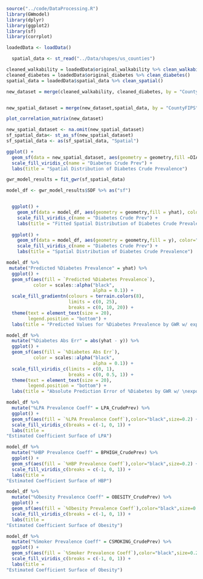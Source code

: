 

```r
source("../code/DataProcessing.R")
library(GWmodel)
library(dplyr)
library(ggplot2)
library(sf)
library(corrplot)
```




```r

loadedData <- loadData()
```
```r
  spatial_data <- st_read("../Data/shapes/us_counties")
```


```r



cleaned_walkability = loadedData$original_walkability %>% clean_walkability()
cleaned_diabetes = loadedData$original_diabetes %>% clean_diabetes()
spatial_data = loadedData$spatial_data %>% clean_spatial()

new_dataset = merge(cleaned_walkability, cleaned_diabetes, by = "CountyFIPS", all.x = TRUE, all.y = TRUE) %>% subset( !(StateAbbr %in% c("AK", "HI"))) 


new_spatial_dataset = merge(new_dataset,spatial_data, by = "CountyFIPS", all.x = TRUE, all.y = TRUE)


```
```r
plot_correlation_matrix(new_dataset)
```


```r
new_spatial_dataset <- na.omit(new_spatial_dataset)
sf_spatial_data<- st_as_sf(new_spatial_dataset)
sf_spatial_data <- as(sf_spatial_data, "Spatial")
```

```r

ggplot() +
  geom_sf(data = new_spatial_dataset, aes(geometry = geometry,fill =DIABETES_CrudePrev), color="black",size=0.2) +
  scale_fill_viridis_c(name = "Diabetes Crude Prev") +
  labs(title = "Spatial Distribution of Diabetes Crude Prevalence")


```

```r


gwr_model_results = fit_gwr(sf_spatial_data)

model_df <- gwr_model_results$SDF %>% as("sf")


```
```r

```

```r
  ggplot() +
    geom_sf(data = model_df, aes(geometry = geometry,fill = yhat), color="black",size=0.2) +
    scale_fill_viridis_c(name = "Diabetes Crude Prev") +
    labs(title = "Fitted Spatial Distribution of Diabetes Crude Prevalence")
  
  ggplot() +
    geom_sf(data = model_df, aes(geometry = geometry,fill = y), color="black",size=0.2) +
    scale_fill_viridis_c(name = "Diabetes Crude Prev") +
    labs(title = "Spatial Distribution of Diabetes Crude Prevalence")
```

```r
model_df %>% 
 mutate("Predicted %Diabetes Prevalence" = yhat) %>%
  ggplot() +
  geom_sf(aes(fill = `Predicted %Diabetes Prevalence`),
          color = scales::alpha("black",
                                alpha = 0.1)) +
  scale_fill_gradientn(colours = terrain.colors(8),
                       limits = c(0, 25),
                       breaks = c(0, 10, 20)) +
  theme(text = element_text(size = 20), 
        legend.position = "bottom") +
  labs(title = "Predicted Values for %Diabetes Prevalence by GWR w/ exponential kernel")
```

```r
model_df %>% 
  mutate("%Diabetes Abs Err" = abs(yhat - y)) %>%
  ggplot() +
  geom_sf(aes(fill = `%Diabetes Abs Err`),
          color = scales::alpha("black",
                                alpha = 0.1)) +
  scale_fill_viridis_c(limits = c(0, 1),
                       breaks = c(0, 0.5, 1)) +
  theme(text = element_text(size = 20), 
        legend.position = "bottom") +
  labs(title = "Absolute Prediction Error of %Diabetes by GWR w/ \nexponential kernel")
```

```r
model_df %>% 
  mutate("%LPA Prevalence Coeff" = LPA_CrudePrev) %>%
  ggplot() +
  geom_sf(aes(fill = `%LPA Prevalence Coeff`),color="black",size=0.2) +
  scale_fill_viridis_c(breaks = c(-1, 0, 1)) +
  labs(title = 
"Estimated Coefficient Surface of LPA")

```
```r
model_df %>% 
  mutate("%HBP Prevalence Coeff" = BPHIGH_CrudePrev) %>%
  ggplot() +
  geom_sf(aes(fill = `%HBP Prevalence Coeff`),color="black",size=0.2) +
  scale_fill_viridis_c(breaks = c(-1, 0, 1)) +
  labs(title = 
"Estimated Coefficient Surface of HBP")
```
```r
model_df %>% 
  mutate("%Obesity Prevalence Coeff" = OBESITY_CrudePrev) %>%
  ggplot() +
  geom_sf(aes(fill = `%Obesity Prevalence Coeff`),color="black",size=0.2) +
  scale_fill_viridis_c(breaks = c(-1, 0, 1)) +
  labs(title = 
"Estimated Coefficient Surface of Obesity")
```
```r
model_df %>% 
  mutate("%Smoker Prevalence Coeff" = CSMOKING_CrudePrev) %>%
  ggplot() +
  geom_sf(aes(fill = `%Smoker Prevalence Coeff`),color="black",size=0.2) +
  scale_fill_viridis_c(breaks = c(-1, 0, 1)) +
  labs(title = 
"Estimated Coefficient Surface of Obesity")
```

